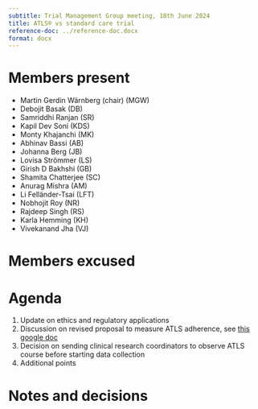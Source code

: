 ```yaml
---
subtitle: Trial Management Group meeting, 18th June 2024
title: ATLS® vs standard care trial
reference-doc: ../reference-doc.docx
format: docx
---
```


# Members present

-   Martin Gerdin Wärnberg (chair) (MGW)
-   Debojit Basak (DB)
-   Samriddhi Ranjan (SR)
-   Kapil Dev Soni (KDS)
-   Monty Khajanchi (MK)
-   Abhinav Bassi (AB)
-   Johanna Berg (JB)
-   Lovisa Strömmer (LS)
-   Girish D Bakhshi (GB)
-   Shamita Chatterjee (SC)
-   Anurag Mishra (AM)
-   Li Felländer-Tsai (LFT)
-   Nobhojit Roy (NR)
-   Rajdeep Singh (RS)
-   Karla Hemming (KH)
-   Vivekanand Jha (VJ)

# Members excused

# Agenda

1.  Update on ethics and regulatory applications
2.  Discussion on revised proposal to measure ATLS adherence, see [this google doc](https://docs.google.com/document/d/1-kXmFWrOQnt6U1R9HjhnRb45anaOwQXO/edit)
3. Decision on sending clinical research coordinators to observe ATLS course before starting data collection
4.  Additional points

# Notes and decisions

